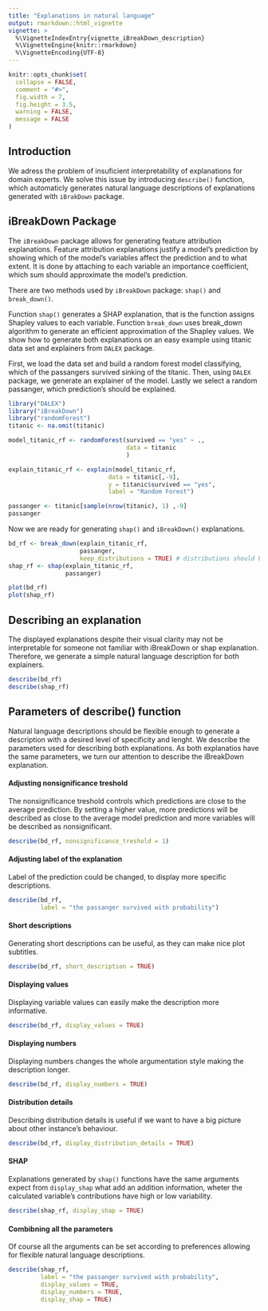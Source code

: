---
title: "Explanations in natural language"
output: rmarkdown::html_vignette
vignette: >
  %\VignetteIndexEntry{vignette_iBreakDown_description}
  %\VignetteEngine{knitr::rmarkdown}
  %\VignetteEncoding{UTF-8}
---

```{r, include = FALSE}
knitr::opts_chunk$set(
  collapse = FALSE,
  comment = "#>",
  fig.width = 7,
  fig.height = 3.5,
  warning = FALSE,
  message = FALSE
)
```

## Introduction

We adress the problem of insuficient interpretability of explanations for domain experts. We solve this issue by introducing `describe()` function, which automaticly generates natural language descriptions of explanations generated with `iBrakDown` package. 

## iBreakDown Package

The `iBreakDown` package allows for generating feature attribution explanations. Feature attribution explanations justify a model's prediction by showing which of the model's variables affect the prediction and to what extent. It is done by attaching to each variable an importance coefficient, which sum should approximate the model's prediction.

There are two methods used by `iBreakDown` package: `shap()` and `break_down()`.

Function `shap()` generates a SHAP explanation, that is the function assigns Shapley values to each variable. Function `break_down` uses break_down algorithm to generate an efficient  approximation of the Shapley values. We show how to generate both explanations on an easy example using titanic data set and explainers from `DALEX` package. 

First, we load the data set and build a random forest model classifying, which of the passangers survived sinking of the titanic. Then, using `DALEX` package, we generate an explainer of the model. Lastly we select a random passanger, which prediction's should be explained. 

```{r message=FALSE, warning=FALSE}
library("DALEX")
library("iBreakDown")
library("randomForest")
titanic <- na.omit(titanic)

model_titanic_rf <- randomForest(survived == "yes" ~ .,
                                 data = titanic 
                                 )

explain_titanic_rf <- explain(model_titanic_rf,
                            data = titanic[,-9],
                            y = titanic$survived == "yes",
                            label = "Random Forest")

passanger <- titanic[sample(nrow(titanic), 1) ,-9]
passanger
```

Now we are ready for generating `shap()` and `iBreakDown()` explanations. 

```{r}
bd_rf <- break_down(explain_titanic_rf,
                    passanger,
                    keep_distributions = TRUE) # distributions should be kept
shap_rf <- shap(explain_titanic_rf,
                passanger)

plot(bd_rf)
plot(shap_rf)
```

## Describing an explanation

The displayed explanations despite their visual clarity may not be interpretable for 
someone not familiar with iBreakDown or shap explanation. Therefore, we generate a simple natural language description for both explainers. 

```{r}
describe(bd_rf)
describe(shap_rf)
```


## Parameters of describe() function

Natural language descriptions should be flexible enough to generate a description with a desired level of specificity and lenght. We describe the parameters used for describing both explanations. As both explanatios have the same parameters, we turn our attention to describe the iBreakDown explanation. 

#### Adjusting nonsignificance treshold

The nonsignificance treshold controls which predictions are close to the average prediction. By setting a higher value, more predictions will be described as close to the average model prediction and more variables will be described as nonsignificant.

```{r}
describe(bd_rf, nonsignificance_treshold = 1)
```
#### Adjusting label of the explanation

Label of the prediction could be changed, to display more specific descriptions.

```{r}
describe(bd_rf, 
         label = "the passanger survived with probability")
```
#### Short descriptions

Generating short descriptions can be useful, as they can make nice plot subtitles. 
```{r}
describe(bd_rf, short_description = TRUE)
```

#### Displaying values

Displaying variable values can easily make the description more informative. 

```{r}
describe(bd_rf, display_values = TRUE)
```

#### Displaying numbers

Displaying numbers changes the whole argumentation style making the description longer. 
```{r}
describe(bd_rf, display_numbers = TRUE)
```


#### Distribution details

Describing distribution details is useful if we want to have a big picture about other instance's behaviour.

```{r}
describe(bd_rf, display_distribution_details = TRUE)
```

#### SHAP

Explanations generated by `shap()` functions have the same arguments expect from `display_shap` what add an addition information, wheter the calculated variable's contributions have high or low variability. 

```{r}
describe(shap_rf, display_shap = TRUE)
```

#### Combibning all the parameters

Of course all the arguments can be set according to preferences allowing for flexible natural language descriptions.

```{r}
describe(shap_rf,
         label = "the passanger survived with probability",
         display_values = TRUE,
         display_numbers = TRUE,
         display_shap = TRUE)
```


